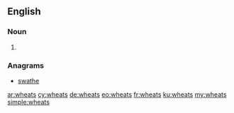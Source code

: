 ==English==

===Noun===
{{head|en|plural}}

# {{plural of|wheat|lang=en|nocat=1}}

===Anagrams===
* [[swathe#English|swathe]]

[[ar:wheats]]
[[cy:wheats]]
[[de:wheats]]
[[eo:wheats]]
[[fr:wheats]]
[[ku:wheats]]
[[my:wheats]]
[[simple:wheats]]